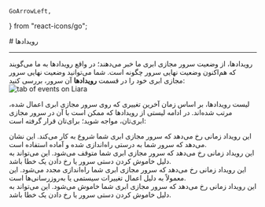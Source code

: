     GoArrowLeft,
} from "react-icons/go";


<Layout>
<Head>
<title>مستندات رویدادهای سرور مجازی ابری  - لیارا</title>

<meta property="og:title" content="مستندات خدمات رایانش ابری لیارا" />
<meta property="og:description" content="مستندات مربوط به رویدادهای یک سرور مجازی VPS در لیارا"  />
<meta property="og:image" content="https://files.liara.ir/liara/logos/liara-poster.jpg" />
</Head>
# رویدادها

<hr className="mb-2" />
رویدادها، از وضعیت سرور مجازی ابری ما خبر می‌دهند؛ در واقع رویدادها به ما می‌گویند که هم‌اکنون وضعیت نهایی سرور چگونه است. شما می‌توانید وضعیت نهایی سرور مجازی ابری خود را در قسمت <b>رویدادها</b> آن سرور، بررسی کنید:

<div className="h-4" />
<img src="https://files.liara.ir/liara/vps/iaas-events.png" alt="tab of events on Liara"/>
<div className="h-4" />

لیست رویدادها، بر اساس زمان آخرین تغییری که روی سرور مجازی ابری اعمال شده، مرتب شده‌اند. در ادامه لیستی از رویدادها که ممکن است با آن  در سرور مجازی ابری‌تان، مواجه شوید؛ برای‌تان قرار گرفته است:

<Section id="start" title="رویداد start" />
این رویداد زمانی رخ می‌دهد که سرور مجازی ابری شما شروع به کار می‌کند. این نشان می‌دهد که سرور شما به درستی راه‌اندازی شده و آماده استفاده است.

<Section id="stop" title="رویداد stop" />
این رویداد زمانی رخ می‌دهد که سرور مجازی ابری شما متوقف می‌شود. این می‌تواند به دلیل خاموش کردن دستی سرور یا رخ دادن یک خطا باشد.

<Section id="reboot" title="رویداد reboot" />
این رویداد زمانی رخ می‌دهد که سرور مجازی ابری شما راه‌اندازی مجدد می‌شود. این معمولاً به دلیل اعمال تغییرات سیستمی یا به‌روزرسانی‌ها است.

<Section id="shutdown" title="رویداد shutdown" />
این رویداد زمانی رخ می‌دهد که سرور مجازی ابری شما خاموش می‌شود. این می‌تواند به دلیل خاموش کردن دستی سرور یا رخ دادن یک خطا باشد.





</Layout>